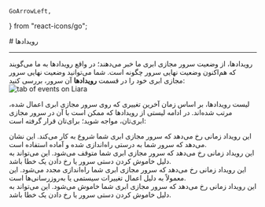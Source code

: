     GoArrowLeft,
} from "react-icons/go";


<Layout>
<Head>
<title>مستندات رویدادهای سرور مجازی ابری  - لیارا</title>

<meta property="og:title" content="مستندات خدمات رایانش ابری لیارا" />
<meta property="og:description" content="مستندات مربوط به رویدادهای یک سرور مجازی VPS در لیارا"  />
<meta property="og:image" content="https://files.liara.ir/liara/logos/liara-poster.jpg" />
</Head>
# رویدادها

<hr className="mb-2" />
رویدادها، از وضعیت سرور مجازی ابری ما خبر می‌دهند؛ در واقع رویدادها به ما می‌گویند که هم‌اکنون وضعیت نهایی سرور چگونه است. شما می‌توانید وضعیت نهایی سرور مجازی ابری خود را در قسمت <b>رویدادها</b> آن سرور، بررسی کنید:

<div className="h-4" />
<img src="https://files.liara.ir/liara/vps/iaas-events.png" alt="tab of events on Liara"/>
<div className="h-4" />

لیست رویدادها، بر اساس زمان آخرین تغییری که روی سرور مجازی ابری اعمال شده، مرتب شده‌اند. در ادامه لیستی از رویدادها که ممکن است با آن  در سرور مجازی ابری‌تان، مواجه شوید؛ برای‌تان قرار گرفته است:

<Section id="start" title="رویداد start" />
این رویداد زمانی رخ می‌دهد که سرور مجازی ابری شما شروع به کار می‌کند. این نشان می‌دهد که سرور شما به درستی راه‌اندازی شده و آماده استفاده است.

<Section id="stop" title="رویداد stop" />
این رویداد زمانی رخ می‌دهد که سرور مجازی ابری شما متوقف می‌شود. این می‌تواند به دلیل خاموش کردن دستی سرور یا رخ دادن یک خطا باشد.

<Section id="reboot" title="رویداد reboot" />
این رویداد زمانی رخ می‌دهد که سرور مجازی ابری شما راه‌اندازی مجدد می‌شود. این معمولاً به دلیل اعمال تغییرات سیستمی یا به‌روزرسانی‌ها است.

<Section id="shutdown" title="رویداد shutdown" />
این رویداد زمانی رخ می‌دهد که سرور مجازی ابری شما خاموش می‌شود. این می‌تواند به دلیل خاموش کردن دستی سرور یا رخ دادن یک خطا باشد.





</Layout>